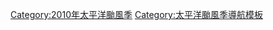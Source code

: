 <noinclude>
{{NoteTA
|G1=TyphoonNew
|skin=typhoon
}}
</noinclude>{{Hurricane season bar
 |name=2010 Pacific typhoon season buttons
 |region=太平洋
 |year=2010
 |type=颱風
 |trackmap=2010 Pacific typhoon season summary.png
 |timeline=
 |storms=
{{Hurricane season bar/button
 |intensity=depression
 |stormname=01W
 |linkname=2010年太平洋颱風季#熱帶低氣壓 01W
 }}
{{Hurricane season bar/button
 |intensity=TS
 |stormname=奧麥斯
 |linkname=熱帶風暴奧麥斯 (2010年)
 }}
{{Hurricane season bar/button
 |intensity=TD
 |stormname=無名
 |linkname=2010年太平洋颱風季#熱帶低氣壓
 }}
{{Hurricane season bar/button
 |intensity=TD
 |stormname=無名
 |linkname=2010年太平洋颱風季#熱帶低氣壓_2
 }}
{{Hurricane season bar/button
 |intensity=typhoon
 |stormname=康森
 |linkname=颱風康森 (2010年)
 }}
{{Hurricane season bar/button
 |intensity=typhoon
 |stormname=燦都
 |linkname=颱風燦都 (2010年)
 }}
{{Hurricane season bar/button
 |intensity=depression
 |stormname=無名
 |linkname=2010年太平洋颱風季#熱帶低氣壓_3
 }}
{{Hurricane season bar/button
 |intensity=depression
 |stormname=無名
 |linkname=2010年太平洋颱風季#熱帶低氣壓_4
 }}
{{Hurricane season bar gap}}
{{Hurricane season bar/button
 |intensity=depression
 |stormname=無名
 |linkname=2010年太平洋颱風季#熱帶低氣壓_5
 }}
{{Hurricane season bar/button
 |intensity=TS
 |stormname=無名
 |linkname=2010年太平洋颱風季#熱帶風暴
 }}
{{Hurricane season bar/button
 |intensity=strong
 |stormname=電母
 |linkname=強烈熱帶風暴電母 (2010年)
 }}
{{Hurricane season bar/button
 |intensity=TS
 |stormname=蒲公英
 |linkname=熱帶風暴蒲公英 (2010年)
 }}
{{Hurricane season bar/button
 |intensity=depression
 |stormname=無名
 |linkname=2010年太平洋颱風季#熱帶低氣壓_6
 }}
{{Hurricane season bar/button
 |intensity=strong
 |stormname=獅子山
 |linkname=強烈熱帶風暴獅子山 (2010年)
 }}
{{Hurricane season bar/button
 |intensity=typhoon
 |stormname=圓規
 |linkname=颱風圓規 (2010年)
 }}
{{Hurricane season bar/button
 |intensity=TS
 |stormname=南川
 |linkname=熱帶風暴南川 (2010年)
 }}
{{Hurricane season bar gap}}
{{Hurricane season bar/button
 |intensity=depression
 |stormname=無名
 |linkname=2010年太平洋颱風季#熱帶低氣壓_7
 }}
{{Hurricane season bar/button
 |intensity=strong
 |stormname=瑪瑙
 |linkname=強烈熱帶風暴瑪瑙 (2010年)
 }}
{{Hurricane season bar/button
 |intensity=strong
 |stormname=莫蘭蒂
 |linkname=強烈熱帶風暴莫蘭蒂 (2010年)
 }}
{{Hurricane season bar/button
 |intensity=typhoon
 |stormname=凡亞比
 |linkname=颱風凡亞比
 }}
{{Hurricane season bar/button
 |intensity=typhoon
 |stormname=馬勒卡
 |linkname=2010年太平洋颱風季#颱風馬勒卡（Malakas）
 }}
{{Hurricane season bar/button
 |intensity=depression
 |stormname=無名
 |linkname=2010年太平洋颱風季#熱帶低氣壓_8
 }}
{{Hurricane season bar/button
 |intensity=depression
 |stormname=14W
 |linkname=2010年太平洋颱風季#熱帶低氣壓_14W
 }}
{{Hurricane season bar/button
 |intensity=typhoon
 |stormname=鮎魚
 |linkname=颱風鮎魚 (2010年)
 }}
{{Hurricane season bar gap}}
{{Hurricane season bar/button
 |intensity=TD
 |stormname=無名
 |linkname=2010年太平洋颱風季#熱帶低氣壓_9
 }}
{{Hurricane season bar/button
 |intensity=typhoon
 |stormname=暹芭
 |linkname=颱風暹芭 (2010年)
 }}
{{Hurricane season bar/button
 |intensity=depression
 |stormname=17W
 |linkname=2010年太平洋颱風季#熱帶低氣壓_17W
 }}
{{Hurricane season bar/button
 |intensity=depression
 |stormname=賈爾
 |linkname=2010年太平洋颱風季#熱帶低氣壓賈爾（Jal）
 }}
{{Hurricane season bar/button
 |intensity=TD
 |stormname=無名
 |linkname=2010年太平洋颱風季#熱帶低氣壓_10
 }}
{{Hurricane season bar/button
 |intensity=depression
 |stormname=18W
 |linkname=2010年太平洋颱風季#熱帶低氣壓_18W
 }}
{{Hurricane season bar/button
 |intensity=depression
 |stormname=19W
 |linkname=2010年太平洋颱風季#熱帶低氣壓_19W
 }}
{{Hurricane season bar/button
 |intensity=depression
 |stormname=奧梅卡
 |linkname=熱帶風暴奧梅卡
 }}
}}
<noinclude>
[[Category:2010年太平洋颱風季]]
[[Category:太平洋颱風季導航模板]]
</noinclude>